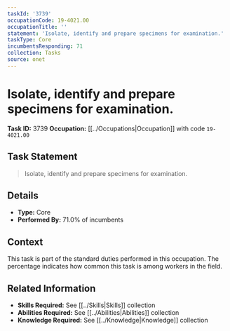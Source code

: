```yaml
---
taskId: '3739'
occupationCode: 19-4021.00
occupationTitle: ''
statement: 'Isolate, identify and prepare specimens for examination.'
taskType: Core
incumbentsResponding: 71
collection: Tasks
source: onet
---
```

# Isolate, identify and prepare specimens for examination.

**Task ID:** 3739
**Occupation:** [[../Occupations|Occupation]] with code `19-4021.00`

## Task Statement

> Isolate, identify and prepare specimens for examination.

## Details

- **Type:** Core
- **Performed By:** 71.0% of incumbents

## Context

This task is part of the standard duties performed in this occupation. The percentage indicates how common this task is among workers in the field.

## Related Information

- **Skills Required:** See [[../Skills|Skills]] collection
- **Abilities Required:** See [[../Abilities|Abilities]] collection
- **Knowledge Required:** See [[../Knowledge|Knowledge]] collection
